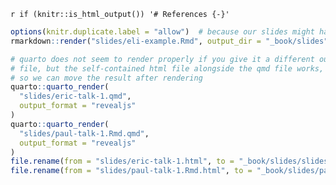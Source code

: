 `r if (knitr::is_html_output()) '# References {-}'`


```r
options(knitr.duplicate.label = "allow")  # because our slides might have code blocks named setup
rmarkdown::render("slides/eli-example.Rmd", output_dir = "_book/slides")

# quarto does not seem to render properly if you give it a different output
# file, but the self-contained html file alongside the qmd file works,
# so we can move the result after rendering
quarto::quarto_render(
  "slides/eric-talk-1.qmd",
  output_format = "revealjs"
)
quarto::quarto_render(
  "slides/paul-talk-1.Rmd.qmd",
  output_format = "revealjs"
)
file.rename(from = "slides/eric-talk-1.html", to = "_book/slides/slides/eric-talk-1.html")
file.rename(from = "slides/paul-talk-1.Rmd.html", to = "_book/slides/paul-talk-1.Rmd.html")

```